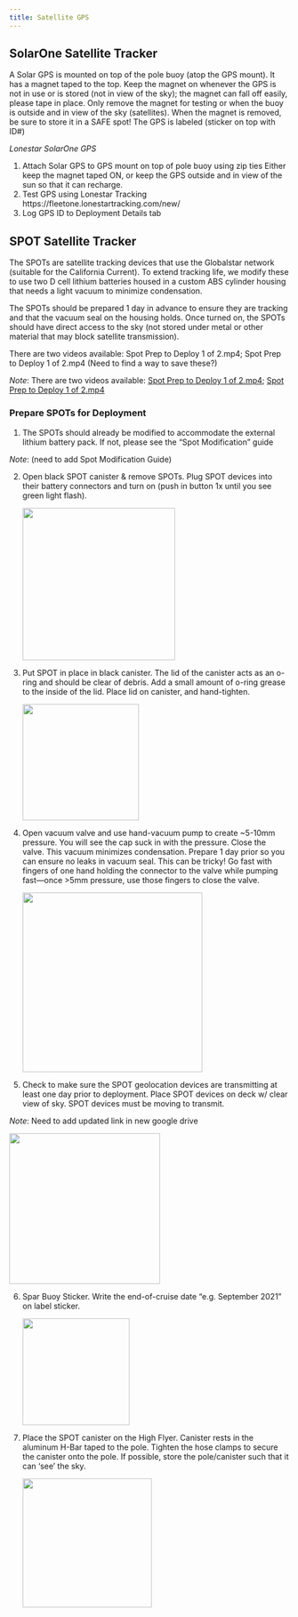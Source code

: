 ```yaml
---
title: Satellite GPS 
---
```


## SolarOne Satellite Tracker

A Solar GPS is mounted on top of the pole buoy (atop the GPS mount). It has a magnet taped to the top. Keep the magnet on whenever the GPS is not in use or is stored (not in view of the sky); the magnet can fall off easily, please tape in place. Only remove the magnet for testing or when the buoy is outside and in view of the sky (satellites). When the magnet is removed, be sure to store it in a SAFE spot! The GPS is labeled (sticker on top with ID#)

*Lonestar SolarOne GPS*

1.  Attach Solar GPS to GPS mount on top of pole buoy using zip ties Either keep the magnet taped ON, or keep the GPS outside and in view of the sun so that it can recharge.
2.  Test GPS using Lonestar Tracking https://fleetone.lonestartracking.com/new/
3.  Log GPS ID to Deployment Details tab

## SPOT Satellite Tracker

The SPOTs are satellite tracking devices that use the Globalstar network (suitable for the California Current). To extend tracking life, we modify these to use two D cell lithium batteries housed in a custom ABS cylinder housing that needs a light vacuum to minimize condensation.

The SPOTs should be prepared 1 day in advance to ensure they are tracking and that the vacuum seal on the housing holds. Once turned on, the SPOTs should have direct access to the sky (not stored under metal or other material that may block satellite transmission).

There are two videos available: Spot Prep to Deploy 1 of 2.mp4; Spot Prep to Deploy 1 of 2.mp4 (Need to find a way to save these?)

::: callout-important
*Note*: There are two videos available: [Spot Prep to Deploy 1 of 2.mp4](https://drive.google.com/file/d/1w4ecg0xlKwXozmc9E7GWx824odp1JBsd/view?usp=drive_link); [Spot Prep to Deploy 1 of 2.mp4](https://drive.google.com/file/d/1m6HRSEPHhXI4LQqr6bjOgRKJnFEugY2r/view?usp=drive_link)
:::

### Prepare SPOTs for Deployment

1.  The SPOTs should already be modified to accommodate the external lithium battery pack. If not, please see the “Spot Modification” guide

::: callout-important
*Note*: (need to add Spot Modification Guide)
:::

2.  Open black SPOT canister & remove SPOTs. Plug SPOT devices into their battery connectors and turn on (push in button 1x until you see green light flash).

    ![](images/SpotBatteryPlug.JPG){width="274"}

3.  Put SPOT in place in black canister. The lid of the canister acts as an o-ring and should be clear of debris. Add a small amount of o-ring grease to the inside of the lid. Place lid on canister, and hand-tighten.

    ![](images/spotOpenTop.JPG){width="209"}

4.  Open vacuum valve and use hand-vacuum pump to create \~5-10mm pressure. You will see the cap suck in with the pressure. Close the valve. This vacuum minimizes condensation. Prepare 1 day prior so you can ensure no leaks in vacuum seal. This can be tricky! Go fast with fingers of one hand holding the connector to the valve while pumping fast—once \>5mm pressure, use those fingers to close the valve.

    ![](images/spot_vacuum.png){width="323"}

5.  Check to make sure the SPOT geolocation devices are transmitting at least one day prior to deployment. Place SPOT devices on deck w/ clear view of sky. SPOT devices must be moving to transmit.

::: callout-important
*Note*: Need to add updated link in new google drive
:::

        
![](images/spot_map.png){width="271"}


6.  Spar Buoy Sticker. Write the end-of-cruise date “e.g. September 2021” on label sticker.

    ![](images/spotSticker.JPG){width="192"}

7.  Place the SPOT canister on the High Flyer. Canister rests in the aluminum H-Bar taped to the pole. Tighten the hose clamps to secure the canister onto the pole. If possible, store the pole/canister such that it can ‘see’ the sky.

    ![](images/spotPlacement.JPG){width="232"}
